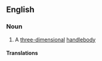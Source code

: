 ==English==

===Noun===
{{en-noun|head=[[cube]] [[with]] [[handle]]s|cubes with handles}}

# {{lb|en|topology}} A [[three-dimensional]] [[handlebody]]

====Translations====
{{trans-top|three-dimensional handlebody}}
{{trans-mid}}
{{trans-bottom}}